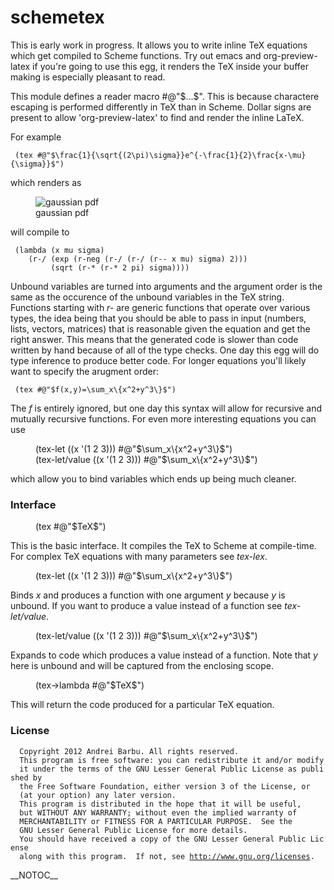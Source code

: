 = schemetex =

This is early work in progress. It allows you to write inline TeX
equations which get compiled to Scheme functions. Try out emacs and
org-preview-latex if you're going to use this egg, it renders the TeX
inside your buffer making is especially pleasant to read.

This module defines a reader macro #@"$...$". This is because
charactere escaping is performed differently in TeX than in
Scheme. Dollar signs are present to allow 'org-preview-latex' to find
and render the inline LaTeX.

For example

  (tex #@"$\frac{1}{\sqrt{(2\pi)\sigma}}e^{-\frac{1}{2}\frac{x-\mu}{\sigma}}$")

which renders as

[[File:http://chart.apis.google.com/chart?chf=bg,s,fffff0&cht=tx&chl=%5Cfrac%7B1%7D%7B%5Csqrt%7B(2%5Cpi)%5Csigma%7D%7De%5E%7B-%5Cfrac%7B1%7D%7B2%7D%5Cfrac%7Bx-%5Cmu%7D%7B%5Csigma%7D%7D|gaussian pdf]]

will compile to

  (lambda (x mu sigma)
     (r-/ (exp (r-neg (r-/ (r-/ (r-- x mu) sigma) 2)))
          (sqrt (r-* (r-* 2 pi) sigma))))

Unbound variables are turned into arguments and the argument order is
the same as the occurence of the unbound variables in the TeX
string. Functions starting with ''r-'' are generic functions that
operate over various types, the idea being that you should be able to
pass in input (numbers, lists, vectors, matrices) that is reasonable
given the equation and get the right answer. This means that the
generated code is slower than code written by hand because of all of
the type checks. One day this egg will do type inference to produce
better code. For longer equations you'll likely want to specify the
arugment order:

  (tex #@"$f(x,y)=\sum_x\{x^2+y^3\}$")

The ''f'' is entirely ignored, but one day this syntax will allow for
recursive and mutually recursive functions. For even more interesting
equations you can use

:(tex-let ((x '(1 2 3))) #@"$\sum_x\{x^2+y^3\}$")
:(tex-let/value ((x '(1 2 3))) #@"$\sum_x\{x^2+y^3\}$")

which allow you to bind variables which ends up being much cleaner.

=== Interface ===

:(tex #@"$TeX$")

This is the basic interface. It compiles the TeX to Scheme at
compile-time. For complex TeX equations with many parameters see
''tex-lex''.

:(tex-let ((x '(1 2 3))) #@"$\sum_x\{x^2+y^3\}$")

Binds ''x'' and produces a function with one argument ''y'' because
''y'' is unbound. If you want to produce a value instead of a function
see ''tex-let/value''.

:(tex-let/value ((x '(1 2 3))) #@"$\sum_x\{x^2+y^3\}$")

Expands to code which produces a value instead of a function. Note
that ''y'' here is unbound and will be captured from the enclosing
scope.

:(tex->lambda #@"$TeX$")

This will return the code produced for a particular TeX
equation. 

=== License ===

   Copyright 2012 Andrei Barbu. All rights reserved.
   This program is free software: you can redistribute it and/or modify
   it under the terms of the GNU Lesser General Public License as published by
   the Free Software Foundation, either version 3 of the License, or
   (at your option) any later version.
   This program is distributed in the hope that it will be useful,
   but WITHOUT ANY WARRANTY; without even the implied warranty of
   MERCHANTABILITY or FITNESS FOR A PARTICULAR PURPOSE.  See the
   GNU Lesser General Public License for more details.
   You should have received a copy of the GNU Lesser General Public License
   along with this program.  If not, see http://www.gnu.org/licenses.
__NOTOC__
